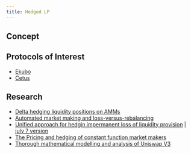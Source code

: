 ```yaml
---
title: Hedged LP
---
```


## Concept


## Protocols of Interest

- [Ekubo](https://app.ekubo.org/defi-spring)
- [Cetus](https://app.cetus.zone/)

## Research

- [Delta hedging liquidity positions on AMMs](https://arxiv.org/pdf/2208.03318)
- [Automated market making and loss-versus-rebalancing](https://arxiv.org/pdf/2208.06046)
- [Unified approach for hedgin impermanent loss of liquidity provision](https://arxiv.org/pdf/2407.05146) | [july 7 version](https://elsevier-ssrn-document-store-prod.s3.amazonaws.com/2024/7/7/4887298.pdf?response-content-disposition=inline&X-Amz-Security-Token=IQoJb3JpZ2luX2VjEBUaCXVzLWVhc3QtMSJHMEUCIQDodC3tfPrcSBjnnv%2F%2FCzbDT9L0cYGcgN%2BTTB4VD%2B6biQIgUq0VZsEoujxirPg5RRAWbVpV4mtTsuMONlPCOAtClnsqvgUILhAEGgwzMDg0NzUzMDEyNTciDHByWKcYf6eWe0iyTyqbBXucoVonNkH0VmFhZoKU0kDh87UfLkfZKPte69RUPnvYiobBxrTO%2BPgWjvzPvYnfKxt5GcDEBcMrdUsQ5IaGr%2Fs%2BsxiyuDaYrtSGeNm5BckfvegyPu8RH%2FXh99Dc%2F%2BiaHyjOthJrxSeqHUkicHTeDX%2BCqlfJcSnSk4wCrnuUix4KXI5YTWs8aCOTwgr7yP6g8pz3ZRN3bqWXR3qUtriOGL8pwgG9BcoYe5z9Tzi261pLtAshOI1ZTM7tiz3Sjv8vnnYa0RAfT9ZlQUQhmRllE%2BiOsXXNqp9h5gFJAMbhEfB9QWXvAk3IX9ny1tq31OJll%2FaisHqChacbp%2BaK7EM4YFna2TtVTJuFO08zY%2BHs6nARXebWJTCQuVD4a%2BeU3LDd01qJq67VulwOF47kEUAO8BUh6a%2Fz5rOgGgLIPScL3VxLeqDDZDSRnMw6SJEm6MT0UbX4j2gYY2nud05XzpfakZVMoQviCPxPfCOj67DyF%2BhucKyDjtTjMsWHUzCbEksI5%2Fyev45O2U%2B4kwJ7uYvOGxJ%2FxBcvcY%2FjX6AvmB5vbW7kbCSC1IfmoTbb52HggbxYRUkPVH0rCLrSLTUuGdO8vFJgsIepPVl2Qk5QzcXIRQ50Tfj%2BeP3nwHkOg2tgLpwUY6UsFvtxx4Y%2FWVq%2BbOvw%2Fl8msogy1TZjs%2FYzTBAtEaHDisv4Sb6GP%2FdZMfKXfEcK%2F6nNIKu159XCKrU3RJRkyAOWfw6eeHXZ6m%2BfVtuZMDmIUEkPwtXdL4P%2BT1K2Hog4DUjHzZAK4Z8omWJN9TFZ5hrG5j8y1lW60qQvljcWlCkZzdUs%2BECKTJtimnxyv1MTu7cPt2KGPzRwH3dILrJM2Snx768T252P7da3s6dtstsn0T%2FsnLSqHJol%2Bv4wp7m8tgY6sQHUwlmdoQvTrccch%2FuGuwdzB3fd2WgpuqDZi4WLjSYmjx9g5sOhYV7EiabgI6WHtEqMovSaUFgcF4Oga%2Fvxe%2BlKYPQqvdyvJm4Zs8R7fW%2BkIfDWtlMJ1TANxsIQ9gu%2Bajh44qUELUnVWsoXiYB%2B%2FYFSW4t8SJYRXrPBdvQPvWO1y1vi6JsLkltYbQy0OFAKHEg7lJ8TEDVa%2BzH2mmDhN6U3tZu7s2oEwFm6obs62%2Fh%2Bl1Y%3D&X-Amz-Algorithm=AWS4-HMAC-SHA256&X-Amz-Date=20240828T140226Z&X-Amz-SignedHeaders=host&X-Amz-Expires=300&X-Amz-Credential=ASIAUPUUPRWETFMJ4CSC%2F20240828%2Fus-east-1%2Fs3%2Faws4_request&X-Amz-Signature=0bcf5934f1265c512ac8c5eb83524811ec6a057645779dede77ad07aeb3aa1c2#page=26&zoom=100,58,478)
- [The Pricing and hedging of constant function market makers](https://arxiv.org/pdf/2306.11580)
- [Thorough mathematical modelling and analysis of Uniswap V3](https://hal.science/hal-04214315v2/document)
